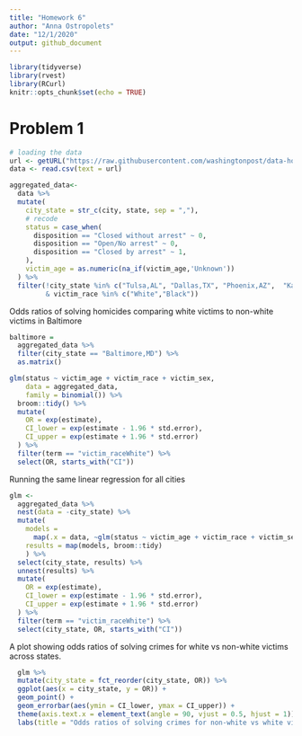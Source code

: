 ```yaml
---
title: "Homework 6"
author: "Anna Ostropolets"
date: "12/1/2020"
output: github_document
---
```


```r
library(tidyverse)
library(rvest)
library(RCurl)
knitr::opts_chunk$set(echo = TRUE)
```


# Problem 1

```r
# loading the data
url <- getURL("https://raw.githubusercontent.com/washingtonpost/data-homicides/master/homicide-data.csv")
data <- read.csv(text = url)

aggregated_data<-
  data %>%
  mutate(
    city_state = str_c(city, state, sep = ","),
    # recode
    status = case_when(
      disposition == "Closed without arrest" ~ 0,
      disposition == "Open/No arrest" ~ 0,
      disposition == "Closed by arrest" ~ 1,
    ),
    victim_age = as.numeric(na_if(victim_age,'Unknown'))
  ) %>%
  filter(!city_state %in% c("Tulsa,AL", "Dallas,TX", "Phoenix,AZ",  "Kansas City,MO")
         & victim_race %in% c("White","Black"))
```

Odds ratios of solving homicides comparing white victims to non-white victims in Baltimore

```r
baltimore = 
  aggregated_data %>% 
  filter(city_state == "Baltimore,MD") %>%
  as.matrix()

glm(status ~ victim_age + victim_race + victim_sex,
    data = aggregated_data,
    family = binomial()) %>% 
  broom::tidy() %>% 
  mutate(
    OR = exp(estimate),
    CI_lower = exp(estimate - 1.96 * std.error),
    CI_upper = exp(estimate + 1.96 * std.error)
  ) %>% 
  filter(term == "victim_raceWhite") %>%
  select(OR, starts_with("CI")) 
```


Running the same linear regression for all cities

```r
glm <-
  aggregated_data %>% 
  nest(data = -city_state) %>% 
  mutate(
    models = 
      map(.x = data, ~glm(status ~ victim_age + victim_race + victim_sex, data = .x, family = binomial())),
    results = map(models, broom::tidy)
    ) %>%
  select(city_state, results) %>% 
  unnest(results) %>% 
  mutate(
    OR = exp(estimate),
    CI_lower = exp(estimate - 1.96 * std.error),
    CI_upper = exp(estimate + 1.96 * std.error)
  ) %>% 
  filter(term == "victim_raceWhite") %>%
  select(city_state, OR, starts_with("CI"))
```

A plot showing odds ratios of solving crimes for white vs non-white victims across states.


```r
  glm %>% 
  mutate(city_state = fct_reorder(city_state, OR)) %>% 
  ggplot(aes(x = city_state, y = OR)) +
  geom_point() + 
  geom_errorbar(aes(ymin = CI_lower, ymax = CI_upper)) + 
  theme(axis.text.x = element_text(angle = 90, vjust = 0.5, hjust = 1)) +
  labs(title = "Odds ratios of solving crimes for non-white vs white victims across states")
```